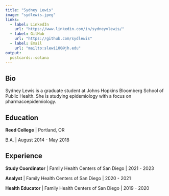 ```yaml
---
title: "Sydney Lewis"
image: "sydlewis.jpeg"
links:
  - label: LinkedIn
    url: "https://www.linkedin.com/in/sydneyvlewis/"
  - label: GitHub
    url: "https://github.com/sydlewis"
  - label: Email
    url: "mailto:slewi100@jh.edu"
output:
  postcards::solana
---
```

  
## Bio
  
Sydney Lewis is a graduate student at Johns Hopkins Bloomberg School of Public Health.
She is studying epidemiology with a focus on pharmacoepidemiology.


## Education

**Reed College** | Portland, OR

B.A. | August 2014 - May 2018


## Experience

**Study Coordinator** | Family Health Centers of San Diego | 2021 - 2023

**Analyst** | Family Health Centers of San Diego | 2020 - 2021

**Health Educator** | Family Health Centers of San Diego | 2019 - 2020
